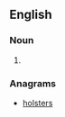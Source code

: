 ==English==

===Noun===
{{head|en|noun plural form}}

# {{plural of|hostler|lang=en}}

===Anagrams===
* [[holsters#English|holsters]]